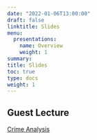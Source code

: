 ```yaml
---
date: "2022-01-06T13:00:00"
draft: false
linktitle: Slides
menu:
  presentations:
    name: Overview
    weight: 1
summary:     
title: Slides
toc: true
type: docs
weight: 1
---
```


## Guest Lecture

[Crime Analysis](https://treybussey.com/slides/guestlecture/index.html)

